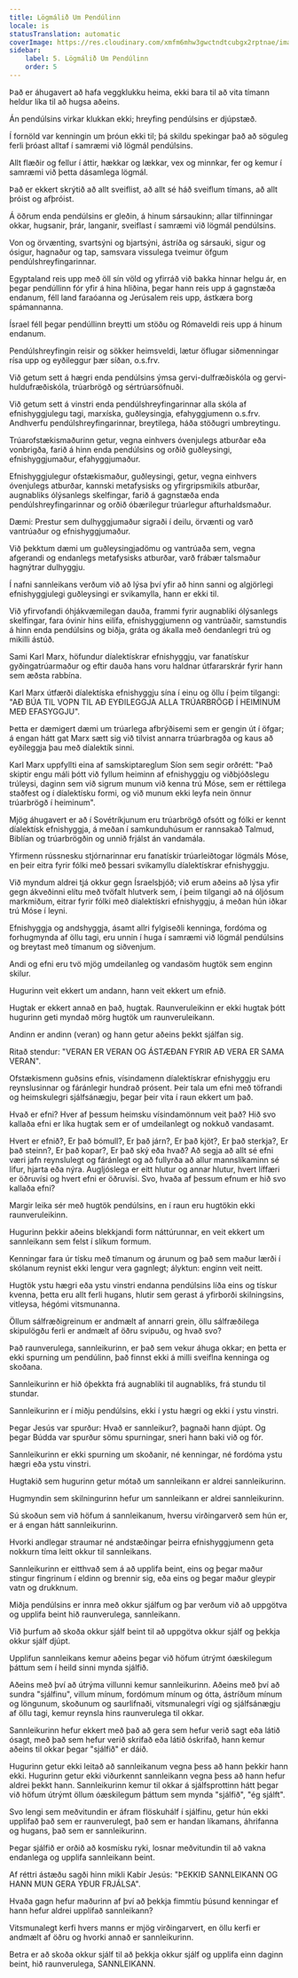 ```yaml
---
title: Lögmálið Um Pendúlinn
locale: is
statusTranslation: automatic
coverImage: https://res.cloudinary.com/xmfm6mhw3gwctndtcubgx2rptnae/image/upload/v1741354419/small_cover_la_gran_rebelion_28716e29d2.webp
sidebar:
    label: 5. Lögmálið Um Pendúlinn
    order: 5
---
```

Það er áhugavert að hafa veggklukku heima, ekki bara til að vita tímann heldur líka til að hugsa aðeins.

Án pendúlsins virkar klukkan ekki; hreyfing pendúlsins er djúpstæð.

Í fornöld var kenningin um þróun ekki til; þá skildu spekingar það að söguleg ferli þróast alltaf í samræmi við lögmál pendúlsins.

Allt flæðir og fellur í áttir, hækkar og lækkar, vex og minnkar, fer og kemur í samræmi við þetta dásamlega lögmál.

Það er ekkert skrýtið að allt sveiflist, að allt sé háð sveiflum tímans, að allt þróist og afþróist.

Á öðrum enda pendúlsins er gleðin, á hinum sársaukinn; allar tilfinningar okkar, hugsanir, þrár, langanir, sveiflast í samræmi við lögmál pendúlsins.

Von og örvænting, svartsýni og bjartsýni, ástríða og sársauki, sigur og ósigur, hagnaður og tap, samsvara vissulega tveimur öfgum pendúlshreyfingarinnar.

Egyptaland reis upp með öll sín völd og yfirráð við bakka hinnar helgu ár, en þegar pendúllinn fór yfir á hina hliðina, þegar hann reis upp á gagnstæða endanum, féll land faraóanna og Jerúsalem reis upp, ástkæra borg spámannanna.

Ísrael féll þegar pendúllinn breytti um stöðu og Rómaveldi reis upp á hinum endanum.

Pendúlshreyfingin reisir og sökker heimsveldi, lætur öflugar siðmenningar rísa upp og eyðileggur þær síðan, o.s.frv.

Við getum sett á hægri enda pendúlsins ýmsa gervi-dulfræðiskóla og gervi-huldufræðiskóla, trúarbrögð og sértrúarsöfnuði.

Við getum sett á vinstri enda pendúlshreyfingarinnar alla skóla af efnishyggjulegu tagi, marxíska, guðleysingja, efahyggjumenn o.s.frv. Andhverfu pendúlshreyfingarinnar, breytilega, háða stöðugri umbreytingu.

Trúarofstækismaðurinn getur, vegna einhvers óvenjulegs atburðar eða vonbrigða, farið á hinn enda pendúlsins og orðið guðleysingi, efnishyggjumaður, efahyggjumaður.

Efnishyggjulegur ofstækismaður, guðleysingi, getur, vegna einhvers óvenjulegs atburðar, kannski metafysisks og yfirgripsmikils atburðar, augnabliks ólýsanlegs skelfingar, farið á gagnstæða enda pendúlshreyfingarinnar og orðið óbærilegur trúarlegur afturhaldsmaður.

Dæmi: Prestur sem dulhyggjumaður sigraði í deilu, örvænti og varð vantrúaður og efnishyggjumaður.

Við þekktum dæmi um guðleysingjadömu og vantrúaða sem, vegna afgerandi og endanlegs metafysisks atburðar, varð frábær talsmaður hagnýtrar dulhyggju.

Í nafni sannleikans verðum við að lýsa því yfir að hinn sanni og algjörlegi efnishyggjulegi guðleysingi er svikamylla, hann er ekki til.

Við yfirvofandi óhjákvæmilegan dauða, frammi fyrir augnabliki ólýsanlegs skelfingar, fara óvinir hins eilífa, efnishyggjumenn og vantrúaðir, samstundis á hinn enda pendúlsins og biðja, gráta og ákalla með óendanlegri trú og mikilli ástúð.

Sami Karl Marx, höfundur díalektískrar efnishyggju, var fanatískur gyðingatrúarmaður og eftir dauða hans voru haldnar útfararskrár fyrir hann sem æðsta rabbína.

Karl Marx útfærði díalektíska efnishyggju sína í einu og öllu í þeim tilgangi: "AÐ BÚA TIL VOPN TIL AÐ EYÐILEGGJA ALLA TRÚARBRÖGÐ Í HEIMINUM MEÐ EFASYGGJU".

Þetta er dæmigert dæmi um trúarlega afbrýðisemi sem er gengin út í öfgar; á engan hátt gat Marx sætt sig við tilvist annarra trúarbragða og kaus að eyðileggja þau með díalektík sinni.

Karl Marx uppfyllti eina af samskiptareglum Síon sem segir orðrétt: "Það skiptir engu máli þótt við fyllum heiminn af efnishyggju og viðbjóðslegu trúleysi, daginn sem við sigrum munum við kenna trú Móse, sem er réttilega staðfest og í díalektísku formi, og við munum ekki leyfa nein önnur trúarbrögð í heiminum".

Mjög áhugavert er að í Sovétríkjunum eru trúarbrögð ofsótt og fólki er kennt díalektísk efnishyggja, á meðan í samkunduhúsum er rannsakað Talmud, Biblían og trúarbrögðin og unnið frjálst án vandamála.

Yfirmenn rússnesku stjórnarinnar eru fanatískir trúarleiðtogar lögmáls Móse, en þeir eitra fyrir fólki með þessari svikamyllu díalektískrar efnishyggju.

Við myndum aldrei tjá okkur gegn Ísraelsþjóð; við erum aðeins að lýsa yfir gegn ákveðinni elítu með tvöfalt hlutverk sem, í þeim tilgangi að ná óljósum markmiðum, eitrar fyrir fólki með díalektískri efnishyggju, á meðan hún iðkar trú Móse í leyni.

Efnishyggja og andshyggja, ásamt allri fylgiseðli kenninga, fordóma og forhugmynda af öllu tagi, eru unnin í huga í samræmi við lögmál pendúlsins og breytast með tímanum og siðvenjum.

Andi og efni eru tvö mjög umdeilanleg og vandasöm hugtök sem enginn skilur.

Hugurinn veit ekkert um andann, hann veit ekkert um efnið.

Hugtak er ekkert annað en það, hugtak. Raunveruleikinn er ekki hugtak þótt hugurinn geti myndað mörg hugtök um raunveruleikann.

Andinn er andinn (veran) og hann getur aðeins þekkt sjálfan sig.

Ritað stendur: "VERAN ER VERAN OG ÁSTÆÐAN FYRIR AÐ VERA ER SAMA VERAN".

Ofstækismenn guðsins efnis, vísindamenn díalektískrar efnishyggju eru reynslusinnar og fáránlegir hundrað prósent. Þeir tala um efni með töfrandi og heimskulegri sjálfsánægju, þegar þeir vita í raun ekkert um það.

Hvað er efni? Hver af þessum heimsku vísindamönnum veit það? Hið svo kallaða efni er líka hugtak sem er of umdeilanlegt og nokkuð vandasamt.

Hvert er efnið?, Er það bómull?, Er það járn?, Er það kjöt?, Er það sterkja?, Er það steinn?, Er það kopar?, Er það ský eða hvað? Að segja að allt sé efni væri jafn reynslulegt og fáránlegt og að fullyrða að allur mannslíkaminn sé lifur, hjarta eða nýra. Augljóslega er eitt hlutur og annar hlutur, hvert líffæri er öðruvísi og hvert efni er öðruvísi. Svo, hvaða af þessum efnum er hið svo kallaða efni?

Margir leika sér með hugtök pendúlsins, en í raun eru hugtökin ekki raunveruleikinn.

Hugurinn þekkir aðeins blekkjandi form náttúrunnar, en veit ekkert um sannleikann sem felst í slíkum formum.

Kenningar fara úr tísku með tímanum og árunum og það sem maður lærði í skólanum reynist ekki lengur vera gagnlegt; ályktun: enginn veit neitt.

Hugtök ystu hægri eða ystu vinstri endanna pendúlsins líða eins og tískur kvenna, þetta eru allt ferli hugans, hlutir sem gerast á yfirborði skilningsins, vitleysa, hégómi vitsmunanna.

Öllum sálfræðigreinum er andmælt af annarri grein, öllu sálfræðilega skipulögðu ferli er andmælt af öðru svipuðu, og hvað svo?

Það raunverulega, sannleikurinn, er það sem vekur áhuga okkar; en þetta er ekki spurning um pendúlinn, það finnst ekki á milli sveiflna kenninga og skoðana.

Sannleikurinn er hið óþekkta frá augnabliki til augnabliks, frá stundu til stundar.

Sannleikurinn er í miðju pendúlsins, ekki í ystu hægri og ekki í ystu vinstri.

Þegar Jesús var spurður: Hvað er sannleikur?, þagnaði hann djúpt. Og þegar Búdda var spurður sömu spurningar, sneri hann baki við og fór.

Sannleikurinn er ekki spurning um skoðanir, né kenningar, né fordóma ystu hægri eða ystu vinstri.

Hugtakið sem hugurinn getur mótað um sannleikann er aldrei sannleikurinn.

Hugmyndin sem skilningurinn hefur um sannleikann er aldrei sannleikurinn.

Sú skoðun sem við höfum á sannleikanum, hversu virðingarverð sem hún er, er á engan hátt sannleikurinn.

Hvorki andlegar straumar né andstæðingar þeirra efnishyggjumenn geta nokkurn tíma leitt okkur til sannleikans.

Sannleikurinn er eitthvað sem á að upplifa beint, eins og þegar maður stingur fingrinum í eldinn og brennir sig, eða eins og þegar maður gleypir vatn og drukknum.

Miðja pendúlsins er innra með okkur sjálfum og þar verðum við að uppgötva og upplifa beint hið raunverulega, sannleikann.

Við þurfum að skoða okkur sjálf beint til að uppgötva okkur sjálf og þekkja okkur sjálf djúpt.

Upplifun sannleikans kemur aðeins þegar við höfum útrýmt óæskilegum þáttum sem í heild sinni mynda sjálfið.

Aðeins með því að útrýma villunni kemur sannleikurinn. Aðeins með því að sundra "sjálfinu", villum mínum, fordómum mínum og ótta, ástríðum mínum og löngunum, skoðunum og saurlifnaði, vitsmunalegri vígi og sjálfsánægju af öllu tagi, kemur reynsla hins raunverulega til okkar.

Sannleikurinn hefur ekkert með það að gera sem hefur verið sagt eða látið ósagt, með það sem hefur verið skrifað eða látið óskrifað, hann kemur aðeins til okkar þegar "sjálfið" er dáið.

Hugurinn getur ekki leitað að sannleikanum vegna þess að hann þekkir hann ekki. Hugurinn getur ekki viðurkennt sannleikann vegna þess að hann hefur aldrei þekkt hann. Sannleikurinn kemur til okkar á sjálfsprottinn hátt þegar við höfum útrýmt öllum óæskilegum þáttum sem mynda "sjálfið", "ég sjálft".

Svo lengi sem meðvitundin er áfram flöskuhálf í sjálfinu, getur hún ekki upplifað það sem er raunverulegt, það sem er handan líkamans, áhrifanna og hugans, það sem er sannleikurinn.

Þegar sjálfið er orðið að kosmísku ryki, losnar meðvitundin til að vakna endanlega og upplifa sannleikann beint.

Af réttri ástæðu sagði hinn mikli Kabír Jesús: "ÞEKKIÐ SANNLEIKANN OG HANN MUN GERA YÐUR FRJÁLSA".

Hvaða gagn hefur maðurinn af því að þekkja fimmtíu þúsund kenningar ef hann hefur aldrei upplifað sannleikann?

Vitsmunalegt kerfi hvers manns er mjög virðingarvert, en öllu kerfi er andmælt af öðru og hvorki annað er sannleikurinn.

Betra er að skoða okkur sjálf til að þekkja okkur sjálf og upplifa einn daginn beint, hið raunverulega, SANNLEIKANN.

